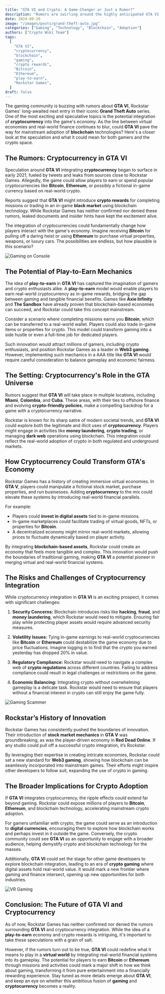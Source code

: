 ```yaml
---
title: "GTA VI and Crypto: A Game-Changer or Just a Rumor?"
description: "Rumors are swirling around the highly anticipated GTA VI, suggesting that Rockstar may integrate cryptocurrencies like Bitcoin and Ethereum. Could this be the future of gaming?"
date: 2024-09-26
image: "/images/posts/grand-theft-auto.jpg"
categories: ["Gaming", "Technology", "Blockchain", "Adoption"]
authors: ["Crypto Wiki Team"]
tags:
  [
    "GTA VI",
    "cryptocurrency",
    "blockchain",
    "gaming",
    "crypto rewards",
    "Bitcoin",
    "Ethereum",
    "play-to-earn",
    "Rockstar Games",
  ]
draft: false
---
```


The gaming community is buzzing with rumors about **GTA VI**, Rockstar Games' long-awaited next entry in their iconic **Grand Theft Auto** series. One of the most exciting and speculative topics is the potential integration of **cryptocurrency** into the game's economy. As the line between virtual economies and real-world finance continues to blur, could **GTA VI** pave the way for mainstream adoption of **blockchain** technologies? Here's a closer look at the speculation and what it could mean for both gamers and the crypto space.

## The Rumors: Cryptocurrency in GTA VI

Speculation around **GTA VI** integrating **cryptocurrency** began to surface in early 2021, fueled by tweets and leaks from sources close to Rockstar Games. Allegedly, the game could allow players to earn or spend popular cryptocurrencies like **Bitcoin**, **Ethereum**, or possibly a fictional in-game currency based on real-world crypto.

Reports suggest that **GTA VI** might introduce **crypto rewards** for completing missions or trading in an in-game **black market** using blockchain technology. While Rockstar Games has neither confirmed nor denied these rumors, leaked documents and insider hints have kept the excitement alive.

The integration of cryptocurrencies could fundamentally change how players interact with the game's economy. Imagine receiving **Bitcoin** for pulling off a daring heist or using **Ethereum** to purchase virtual properties, weapons, or luxury cars. The possibilities are endless, but how plausible is this scenario?

![Gaming on Console](/images/posts/console-gaming.jpg)

## The Potential of Play-to-Earn Mechanics

The idea of **play-to-earn** in **GTA VI** has captured the imagination of gamers and crypto enthusiasts alike. A **play-to-earn** model would enable players to earn real-world cryptocurrency as in-game rewards, bridging the gap between gaming and tangible financial benefits. Games like **Axie Infinity** and **The Sandbox** have already proven that blockchain-based economies can succeed, and Rockstar could take this concept mainstream.

Consider a scenario where completing missions earns you **Bitcoin**, which can be transferred to a real-world wallet. Players could also trade in-game items or properties for crypto. This model could transform gaming into a side hustle or even a full-time job for dedicated players.

Such innovation would attract millions of gamers, including crypto enthusiasts, and position Rockstar Games as a leader in **Web3 gaming**. However, implementing such mechanics in a AAA title like **GTA VI** would require careful consideration to balance gameplay and economic fairness.

## The Setting: Cryptocurrency's Role in the GTA Universe

Rumors suggest that **GTA VI** will take place in multiple locations, including **Miami**, **Colombia**, and **Cuba**. These areas, with their ties to offshore finance and evolving **crypto-friendly policies**, make a compelling backdrop for a game with a cryptocurrency narrative.

Rockstar is known for its sharp satire of modern societal trends, and **GTA VI** could explore both the legitimate and illicit uses of **cryptocurrency**. Players might engage in activities like **money laundering**, **crypto trading**, or managing **dark web** operations using blockchain. This integration could reflect the real-world adoption of crypto in both regulated and underground markets.

## How Cryptocurrency Could Transform GTA's Economy

Rockstar Games has a history of creating immersive virtual economies. In **GTA V**, players could manipulate a fictional stock market, purchase properties, and run businesses. Adding **cryptocurrency** to the mix could elevate these systems by introducing real-world financial parallels.

For example:

- Players could **invest in digital assets** tied to in-game missions.
- In-game marketplaces could facilitate trading of virtual goods, NFTs, or properties for **Bitcoin**.
- A decentralized economy might mirror real-world markets, allowing prices to fluctuate dynamically based on player activity.

By integrating **blockchain-based assets**, Rockstar could create an economy that feels more tangible and complex. This innovation would push the boundaries of traditional gaming, making **GTA VI** a potential pioneer in merging virtual and real-world financial systems.

## The Risks and Challenges of Cryptocurrency Integration

While cryptocurrency integration in **GTA VI** is an exciting prospect, it comes with significant challenges:

1. **Security Concerns:** Blockchain introduces risks like **hacking**, **fraud**, and **money laundering**, which Rockstar would need to mitigate. Ensuring fair play while protecting player assets would require advanced security measures.

2. **Volatility Issues:** Tying in-game earnings to real-world cryptocurrencies like **Bitcoin** or **Ethereum** could destabilize the game economy due to price fluctuations. Imagine logging in to find that the crypto you earned yesterday has dropped 20% in value.

3. **Regulatory Compliance:** Rockstar would need to navigate a complex web of **crypto regulations** across different countries. Failing to address compliance could result in legal challenges or restrictions on the game.

4. **Economic Balancing:** Integrating crypto without overwhelming gameplay is a delicate task. Rockstar would need to ensure that players without a financial interest in crypto can still enjoy the game fully.

![Gaming Scammer](/images/posts/gamers.jpg)

## Rockstar’s History of Innovation

Rockstar Games has consistently pushed the boundaries of innovation. Their introduction of **stock market mechanics** in **GTA V** was groundbreaking, as was the player-driven economy in **Red Dead Online**. If any studio could pull off a successful crypto integration, it’s Rockstar.

By leveraging their expertise in creating intricate economies, Rockstar could set a new standard for **Web3 gaming**, showing how blockchain can be seamlessly incorporated into mainstream games. Their efforts might inspire other developers to follow suit, expanding the use of crypto in gaming.

## The Broader Implications for Crypto Adoption

If **GTA VI** integrates cryptocurrency, the ripple effects could extend far beyond gaming. Rockstar could expose millions of players to **Bitcoin**, **Ethereum**, and blockchain technology, accelerating mainstream crypto adoption.

For gamers unfamiliar with crypto, the game could serve as an introduction to **digital currencies**, encouraging them to explore how blockchain works and perhaps invest in it outside the game. Conversely, the crypto community could see **GTA VI** as an opportunity to engage with a broader audience, helping demystify crypto and blockchain technology for the masses.

Additionally, **GTA VI** could set the stage for other game developers to explore blockchain integration, leading to an era of **crypto gaming** where digital assets hold real-world value. It would mark a new frontier where gaming and finance intersect, opening up new opportunities for both industries.

![VR Gaming](/images/posts/blockchain-technology.jpg)

## Conclusion: The Future of GTA VI and Cryptocurrency

As of now, Rockstar Games has neither confirmed nor denied the rumors surrounding **GTA VI** and cryptocurrency integration. While the idea of a **play-to-earn** economy and crypto rewards is intriguing, it's important to take these speculations with a grain of salt.

However, if the rumors turn out to be true, **GTA VI** could redefine what it means to play in a **virtual world** by integrating real-world financial systems into its gameplay. The potential for players to earn **Bitcoin** or **Ethereum** through missions and activities could mark a major shift in how we think about gaming, transforming it from pure entertainment into a financially rewarding experience. Stay tuned as more details emerge about **GTA VI**, and keep an eye on whether this ambitious fusion of **gaming** and **cryptocurrency** becomes a reality.
